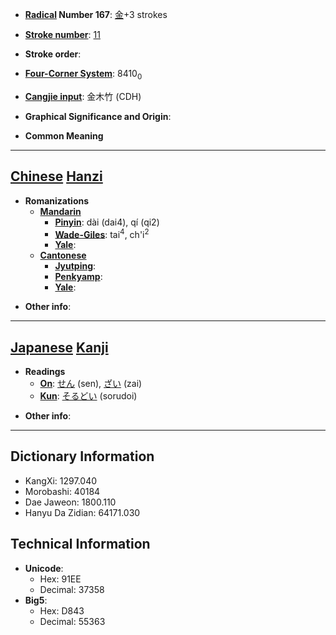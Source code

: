 * '''[[Wiktionary:Chinese radical index| Radical]] Number 167''': [[Wiktionary:Chinese radical index 金|金]]+3 strokes

* '''[[Wiktionary:Chinese total strokes index|Stroke number]]''': [[Wiktionary:Chinese total strokes index 11|11]]

* '''Stroke order''': 

* '''[[Wiktionary:Chinese four corner index|Four-Corner System]]''': 8410<sub>0</sub>

* '''[[Wiktionary:Chinese Cangjie index|Cangjie input]]''': 金木竹 (CDH)

* '''Graphical Significance and Origin''': 

* '''Common Meaning'''

----

== [[Chinese]] [[Hanzi]] ==

* '''Romanizations'''
** '''[[Mandarin]]'''
*** '''[[Pinyin]]''': dài (dai4), qí (qi2)
*** '''[[Wade-Giles]]''': tai<sup>4</sup>, ch'i<sup>2</sup>
*** '''[[Yale]]''': 
** '''[[Cantonese]]'''
*** '''[[Jyutping]]''':
*** '''[[Penkyamp]]''': 
*** '''[[Yale]]''': 

* '''Other info''': 

----

== [[Japanese]] [[Kanji]] ==

* '''Readings'''
** '''[[On]]''': [[せん]] (sen), [[ざい]] (zai)
** '''[[Kun]]''': [[そるどい]] (sorudoi)

* '''Other info''':  

----

== Dictionary Information ==

* KangXi: 1297.040
* Morobashi: 40184
* Dae Jaweon: 1800.110
* Hanyu Da Zidian: 64171.030

== Technical Information ==

* '''Unicode''':
** Hex: 91EE
** Decimal: 37358
* '''Big5''':
** Hex: D843
** Decimal: 55363